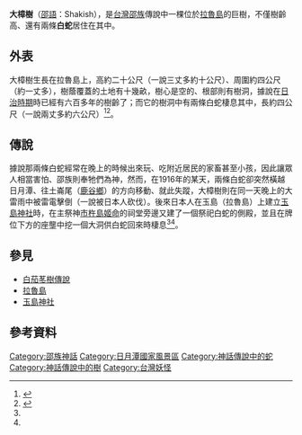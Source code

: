 '''大樟樹'''（[[邵語|邵語]]：Shakish），是[[台灣|台灣]][[邵族|邵族]]傳說中一棵位於[[拉魯島|拉魯島]]的巨樹，不僅樹齡高、還有兩條'''白蛇'''居住在其中。
==外表==
大樟樹生長在拉魯島上，高約二十公尺（一說三丈多約十公尺）、周圍約四公尺（約一丈多），樹蔭覆蓋的土地有十幾畝，樹心是空的、根部則有樹洞，據說在[[台灣日治時期|日治時期]]時已經有六百多年的樹齡了；而它的樹洞中有兩條白蛇棲息其中，長約四公尺（一說兩丈多約六公尺）<ref name="逐鹿水沙連：日月潭的傳說故事">{{cite web|author=鄧相揚|title=逐鹿水沙連：日月潭的傳說故事|url=https://tm.ncl.edu.tw/article?u=022_004_00003759|publisher=交通部觀光局日月潭國家風景區管理處|work=|accessdate=2006-12|archive-date=2020-11-12|archive-url=https://web.archive.org/web/20201112200419/https://tm.ncl.edu.tw/article?u=022_004_00003759|dead-url=no}}</ref><ref name="薈萃之地">{{cite web|url=https://pansci.asia/archives/118495|author=羅傳樵、瀟湘神|title=日月潭，傳說的薈萃之地|publisher=臺北地方異聞工作室|accessdate=2017-05-01|archive-date=2020-11-17|archive-url=https://web.archive.org/web/20201117184722/https://pansci.asia/archives/118495|dead-url=no}}</ref>。
==傳說==
據說那兩條白蛇經常在晚上的時候出來玩、吃附近居民的家畜甚至小孩，因此讓眾人相當害怕、邵族則奉牠們為神，然而，在1916年的某天，兩條白蛇卻突然橫越日月潭、往土崙尾（[[鹿谷鄉|鹿谷鄉]]）的方向移動、就此失蹤，大樟樹則在同一天晚上的大雷雨中被雷電擊倒（一說被日本人砍伐）。後來日本人在玉島（拉魯島）上建立[[玉島神社|玉島神社]]時，在主祭神[[市寸島比賣命|市杵島姬命]]的祠堂旁邊又建了一個祭祀白蛇的側殿，並且在牌位下方的座壟中挖一個大洞供白蛇回來時棲息<ref name="逐鹿水沙連：日月潭的傳說故事"/><ref name="薈萃之地"/>。

==參見==
*[[白茄苳樹傳說|白茄苳樹傳說]]
*[[拉魯島|拉魯島]]
*[[玉島神社|玉島神社]]
==參考資料==
{{reflist}}

{{Myth-stub}}
{{邵族神話}}
[[Category:邵族神話|Category:邵族神話]]
[[Category:日月潭國家風景區|Category:日月潭國家風景區]]
[[Category:神話傳說中的蛇|Category:神話傳說中的蛇]]
[[Category:神話傳說中的樹|Category:神話傳說中的樹]]
[[Category:台灣妖怪|Category:台灣妖怪]]